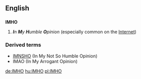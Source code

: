 ==English==
==={{initialism}}===
'''IMHO'''

# '''''I'''n '''M'''y '''H'''umble '''O'''pinion'' (especially common on the [[Internet]])

===Derived terms===
*[[IMNSHO]] (In My Not So Humble Opinion)
*IMAO (In My Arrogant Opinion)

[[de:IMHO]]
[[hu:IMHO]]
[[pl:IMHO]]